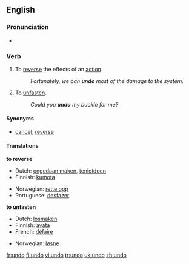 ==English==

===Pronunciation===
* {{IPA|/ʌn'duː/}}

===Verb===
{{irregverb|'''to undo'''|'''[[undoes]]'''|'''[[undid]]'''|'''[[undone]]'''|'''[[undoing]]'''}}
# To [[reverse]] the effects of an [[action]].
#: ''Fortunately, we can '''undo''' most of the damage to the system.''
# To [[unfasten]].
#: ''Could you '''undo''' my buckle for me?''

====Synonyms====
*[[cancel]], [[reverse]]

====Translations====
'''to reverse'''
{{top}}
*Dutch: [[ongedaan maken]], [[tenietdoen]]
*Finnish: [[kumota]]
{{mid}}
*Norwegian: [[rette opp]]
*Portuguese: [[desfazer]]
{{bottom}}

'''to unfasten'''
{{top}}
*Dutch: [[losmaken]]
*Finnish: [[avata]]
*French: [[défaire]]
{{mid}}
*Norwegian: [[løsne]]
{{bottom}}

[[fr:undo]]
[[fi:undo]]
[[vi:undo]]
[[tr:undo]]
[[uk:undo]]
[[zh:undo]]